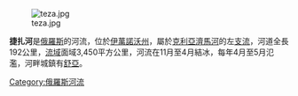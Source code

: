 {{unreferenced|time=2018-08-07T05:40:25+00:00}}
[[Image:teza.jpg|thumb]]

'''捷扎河'''是[[俄羅斯|俄羅斯]]的河流，位於[[伊萬諾沃州|伊萬諾沃州]]，屬於[[克利亞濟馬河|克利亞濟馬河]]的左[[支流|支流]]，河道全長192公里，[[流域|流域]]面域3,450平方公里，河流在11月至4月結冰，每年4月至5月氾濫，河畔城鎮有[[舒亞|舒亞]]。

[[Category:俄羅斯河流|Category:俄羅斯河流]]

{{俄羅斯地理小作品}}
